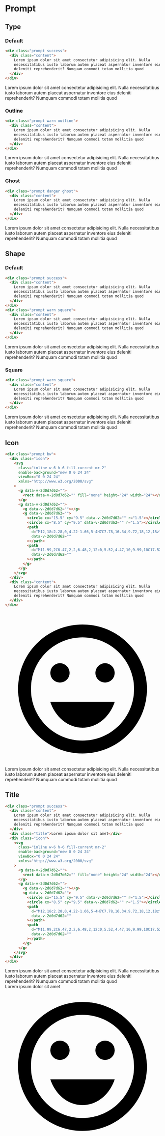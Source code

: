 # Prompt

## Type

### Default

```html
<div class="prompt success">
  <div class="content">
    Lorem ipsum dolor sit amet consectetur adipisicing elit. Nulla
    necessitatibus iusto laborum autem placeat aspernatur inventore eius
    deleniti reprehenderit? Numquam commodi totam mollitia quod
  </div>
</div>
```

<div className="prompt success">
  <div className="content">
    Lorem ipsum dolor sit amet consectetur adipisicing elit. Nulla
    necessitatibus iusto laborum autem placeat aspernatur inventore eius
    deleniti reprehenderit? Numquam commodi totam mollitia quod
  </div>
</div>

### Outline

```html
<div class="prompt warn outline">
  <div class="content">
    Lorem ipsum dolor sit amet consectetur adipisicing elit. Nulla
    necessitatibus iusto laborum autem placeat aspernatur inventore eius
    deleniti reprehenderit? Numquam commodi totam mollitia quod
  </div>
</div>
```

<div className="prompt warn outline">
  <div className="content">
    Lorem ipsum dolor sit amet consectetur adipisicing elit. Nulla
    necessitatibus iusto laborum autem placeat aspernatur inventore eius
    deleniti reprehenderit? Numquam commodi totam mollitia quod
  </div>
</div>

### Ghost

```html
<div class="prompt danger ghost">
  <div class="content">
    Lorem ipsum dolor sit amet consectetur adipisicing elit. Nulla
    necessitatibus iusto laborum autem placeat aspernatur inventore eius
    deleniti reprehenderit? Numquam commodi totam mollitia quod
  </div>
</div>
```

<div className="prompt danger ghost">
  <div className="content">
    Lorem ipsum dolor sit amet consectetur adipisicing elit. Nulla
    necessitatibus iusto laborum autem placeat aspernatur inventore eius
    deleniti reprehenderit? Numquam commodi totam mollitia quod
  </div>
</div>

## Shape

### Default

```html
<div class="prompt success">
  <div class="content">
    Lorem ipsum dolor sit amet consectetur adipisicing elit. Nulla
    necessitatibus iusto laborum autem placeat aspernatur inventore eius
    deleniti reprehenderit? Numquam commodi totam mollitia quod
  </div>
</div>
<div class="prompt warn square">
  <div class="content">
    Lorem ipsum dolor sit amet consectetur adipisicing elit. Nulla
    necessitatibus iusto laborum autem placeat aspernatur inventore eius
    deleniti reprehenderit? Numquam commodi totam mollitia quod
  </div>
</div>
```

<div className="prompt success">
  <div className="content">
    Lorem ipsum dolor sit amet consectetur adipisicing elit. Nulla
    necessitatibus iusto laborum autem placeat aspernatur inventore eius
    deleniti reprehenderit? Numquam commodi totam mollitia quod
  </div>
</div>

### Square

```html
<div class="prompt warn square">
  <div class="content">
    Lorem ipsum dolor sit amet consectetur adipisicing elit. Nulla
    necessitatibus iusto laborum autem placeat aspernatur inventore eius
    deleniti reprehenderit? Numquam commodi totam mollitia quod
  </div>
</div>
```

<div className="prompt warn square">
  <div className="content">
    Lorem ipsum dolor sit amet consectetur adipisicing elit. Nulla
    necessitatibus iusto laborum autem placeat aspernatur inventore eius
    deleniti reprehenderit? Numquam commodi totam mollitia quod
  </div>
</div>

## Icon

```html
<div class="prompt bw">
  <div class="icon">
    <svg
      class="inline w-6 h-6 fill-current mr-2"
      enable-background="new 0 0 24 24"
      viewBox="0 0 24 24"
      xmlns="http://www.w3.org/2000/svg"
    >
      <g data-v-2d0d7d62="">
        <rect data-v-2d0d7d62="" fill="none" height="24" width="24"></rect>
      </g>
      <g data-v-2d0d7d62="">
        <g data-v-2d0d7d62=""></g>
        <g data-v-2d0d7d62="">
          <circle cx="15.5" cy="9.5" data-v-2d0d7d62="" r="1.5"></circle>
          <circle cx="8.5" cy="9.5" data-v-2d0d7d62="" r="1.5"></circle>
          <path
            d="M12,18c2.28,0,4.22-1.66,5-4H7C7.78,16.34,9.72,18,12,18z"
            data-v-2d0d7d62=""
          ></path>
          <path
            d="M11.99,2C6.47,2,2,6.48,2,12c0,5.52,4.47,10,9.99,10C17.52,22,22,17.52,22,12C22,6.48,17.52,2,11.99,2z M12,20 c-4.42,0-8-3.58-8-8c0-4.42,3.58-8,8-8s8,3.58,8,8C20,16.42,16.42,20,12,20z"
            data-v-2d0d7d62=""
          ></path>
        </g>
      </g>
    </svg>
  </div>
  <div class="content">
    Lorem ipsum dolor sit amet consectetur adipisicing elit. Nulla
    necessitatibus iusto laborum autem placeat aspernatur inventore eius
    deleniti reprehenderit? Numquam commodi totam mollitia quod
  </div>
</div>
```

<div className="prompt bw">
  <div className="icon">
    <svg
      className="inline w-6 h-6 fill-current mr-2"
      enableBackground="new 0 0 24 24"
      viewBox="0 0 24 24"
      xmlns="http://www.w3.org/2000/svg"
    >
      <g data-v-2d0d7d62="">
        <rect data-v-2d0d7d62="" fill="none" height="24" width="24"></rect>
      </g>
      <g data-v-2d0d7d62="">
        <g data-v-2d0d7d62=""></g>
        <g data-v-2d0d7d62="">
          <circle cx="15.5" cy="9.5" data-v-2d0d7d62="" r="1.5"></circle>
          <circle cx="8.5" cy="9.5" data-v-2d0d7d62="" r="1.5"></circle>
          <path
            d="M12,18c2.28,0,4.22-1.66,5-4H7C7.78,16.34,9.72,18,12,18z"
            data-v-2d0d7d62=""
          ></path>
          <path
            d="M11.99,2C6.47,2,2,6.48,2,12c0,5.52,4.47,10,9.99,10C17.52,22,22,17.52,22,12C22,6.48,17.52,2,11.99,2z M12,20 c-4.42,0-8-3.58-8-8c0-4.42,3.58-8,8-8s8,3.58,8,8C20,16.42,16.42,20,12,20z"
            data-v-2d0d7d62=""
          ></path>
        </g>
      </g>
    </svg>
  </div>
  <div className="content">
    Lorem ipsum dolor sit amet consectetur adipisicing elit. Nulla
    necessitatibus iusto laborum autem placeat aspernatur inventore eius
    deleniti reprehenderit? Numquam commodi totam mollitia quod
  </div>
</div>

## Title

```html
<div class="prompt success">
  <div class="content">
    Lorem ipsum dolor sit amet consectetur adipisicing elit. Nulla
    necessitatibus iusto laborum autem placeat aspernatur inventore eius
    deleniti reprehenderit? Numquam commodi totam mollitia quod
  </div>
  <div class="title">Lorem ipsum dolor sit amet</div>
  <div class="icon">
    <svg
      class="inline w-6 h-6 fill-current mr-2"
      enable-background="new 0 0 24 24"
      viewBox="0 0 24 24"
      xmlns="http://www.w3.org/2000/svg"
    >
      <g data-v-2d0d7d62="">
        <rect data-v-2d0d7d62="" fill="none" height="24" width="24"></rect>
      </g>
      <g data-v-2d0d7d62="">
        <g data-v-2d0d7d62=""></g>
        <g data-v-2d0d7d62="">
          <circle cx="15.5" cy="9.5" data-v-2d0d7d62="" r="1.5"></circle>
          <circle cx="8.5" cy="9.5" data-v-2d0d7d62="" r="1.5"></circle>
          <path
            d="M12,18c2.28,0,4.22-1.66,5-4H7C7.78,16.34,9.72,18,12,18z"
            data-v-2d0d7d62=""
          ></path>
          <path
            d="M11.99,2C6.47,2,2,6.48,2,12c0,5.52,4.47,10,9.99,10C17.52,22,22,17.52,22,12C22,6.48,17.52,2,11.99,2z M12,20 c-4.42,0-8-3.58-8-8c0-4.42,3.58-8,8-8s8,3.58,8,8C20,16.42,16.42,20,12,20z"
            data-v-2d0d7d62=""
          ></path>
        </g>
      </g>
    </svg>
  </div>
</div>
```

<div className="prompt success">
  <div className="content">
    Lorem ipsum dolor sit amet consectetur adipisicing elit. Nulla
    necessitatibus iusto laborum autem placeat aspernatur inventore eius
    deleniti reprehenderit? Numquam commodi totam mollitia quod
  </div>
  <div className="title">Lorem ipsum dolor sit amet</div>
  <div className="icon">
    <svg
      className="inline w-6 h-6 fill-current mr-2"
      enableBackground="new 0 0 24 24"
      viewBox="0 0 24 24"
      xmlns="http://www.w3.org/2000/svg"
    >
      <g data-v-2d0d7d62="">
        <rect data-v-2d0d7d62="" fill="none" height="24" width="24"></rect>
      </g>
      <g data-v-2d0d7d62="">
        <g data-v-2d0d7d62=""></g>
        <g data-v-2d0d7d62="">
          <circle cx="15.5" cy="9.5" data-v-2d0d7d62="" r="1.5"></circle>
          <circle cx="8.5" cy="9.5" data-v-2d0d7d62="" r="1.5"></circle>
          <path
            d="M12,18c2.28,0,4.22-1.66,5-4H7C7.78,16.34,9.72,18,12,18z"
            data-v-2d0d7d62=""
          ></path>
          <path
            d="M11.99,2C6.47,2,2,6.48,2,12c0,5.52,4.47,10,9.99,10C17.52,22,22,17.52,22,12C22,6.48,17.52,2,11.99,2z M12,20 c-4.42,0-8-3.58-8-8c0-4.42,3.58-8,8-8s8,3.58,8,8C20,16.42,16.42,20,12,20z"
            data-v-2d0d7d62=""
          ></path>
        </g>
      </g>
    </svg>
  </div>
</div>

